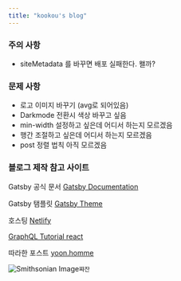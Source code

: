 ```yaml
---
title: "kookou's blog"
---
```

### 주의 사항 
- siteMetadata 를 바꾸면 배포 실패한다. 왤까?

### 문제 사항
- 로고 이미지 바꾸기 (avg로 되어있음)
- Darkmode 전환시 색상 바꾸고 싶음
- min-width 설정하고 싶은데 어디서 하는지 모르겠음
- 행간 조절하고 싶은데 어디서 하는지 모르겠음
- post 정렬 법칙 아직 모르겠음

### 블로그 제작 참고 사이트

Gatsby 공식 문서 [Gatsby Documentation](https://www.gatsbyjs.com/docs/)

Gatsby 탬플릿 [Gatsby Theme](https://www.gatsbyjs.com/starters/?v=2)

호스팅 [Netlify](https://www.netlify.com/)

[GraphQL Tutorial react](https://hasura.io/learn/graphql/react/introduction/)

따라한 포스트 [yoon.homme](https://suitee.me/getting-started-gatsby/)

![Smithsonian Image](https://femiwiki-uploaded-files-thumb.s3.amazonaws.com/1/10/Lisa_simpson.png/200px-Lisa_simpson.png)`쨔잔`
